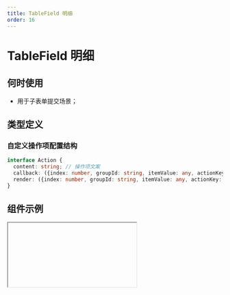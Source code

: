 ```yaml
---
title: TableField 明细
order: 16
---
```


# TableField 明细

## 何时使用

- 用于子表单提交场景；

## 类型定义
### 自定义操作项配置结构

```ts
interface Action {
  content: string; // 操作项文案
  callback: ({index: number, groupId: string, itemValue: any, actionKey: string }) => void; // 点击回调
  render: ({index: number, groupId: string, itemValue: any, actionKey: string }) => ReactNode; // 自定义渲染
}
```

## 组件示例


<Iframe url="https://www.aliwork.com/developer/table-field-v2?isRenderNav=false" />

## 组件属性


<AttrTable
  category="form"
  dataSource={[
    {
      code: 'value',
      type: 'any[]',
      default: '[]',
      desc: '明细组件默认值',
    },
    {
      code: 'layoutSetting.layout',
      type: `'TILED' | 'TABLE'`,
      default: `'TABLE'`,
      desc: '排列方式（表格方式只在 PC 模式下有效），TILED：平铺方式、TABLE：表格方式',
    },
    {
      code: 'layoutSetting.theme',
      type: `'zebra' | 'split' | 'border'`,
      default: `'split'`,
      desc: '主题（只在 PC 表格方式下有效）',
    },
    {
      code: 'layoutSetting.showTableHead',
      type: 'boolean',
      default: 'true',
      desc: '是否显示表头（只在 PC 表格方式下有效）',
    },
    {
      code: 'layoutSetting.showIndex',
      type: 'boolean',
      default: 'true',
      desc: '是否显示序号',
    },
    {
      code: 'layoutSetting.indexName',
      type: 'string',
      default: `'项目'`,
      desc: '序号名称',
    },
    {
      code: 'layoutSetting.pcFreezeColumnStartCounts',
      type: `'0' | '1' | '2' | '3'`,
      default: '0',
      desc: '左侧列冻结，0表示不冻结',
    },
    {
      code: 'layoutSetting.isFreezeOperateColumn',
      type: 'boolean',
      default: 'true',
      desc: '是否冻结操作列',
    },
    {
      code: 'showActions',
      type: 'boolean',
      default: 'true',
      desc: '是否显示操作列',
    },
    {
      code: 'showCopyAction',
      type: 'boolean',
      default: 'false',
      desc: '是否显示复制按钮',
    },
    {
      code: 'copyButtonText',
      type: 'string',
      default: `'复制'`,
      desc: '复制按钮名称',
    },
    {
      code: 'showDelAction',
      type: 'boolean',
      default: 'true',
      desc: '是否显示删除按钮',
    },
    {
      code: 'delButtonText',
      type: 'string',
      default: `'删除'`,
      desc: '删除按钮名称',
    },
    {
      code: 'showDeleteConfirm',
      type: 'boolean',
      default: 'true',
      desc: '是否开启删除确认',
    },
    {
      code: 'showSortable',
      type: 'boolean',
      default: 'false',
      desc: '是否显示排序（只在 PC 表格方式下有效）',
    },
    {
      code: 'moveUp',
      type: 'string',
      default: `'上移'`,
      desc: '上移按钮名称',
    },
    {
      code: 'moveDown',
      type: 'string',
      default: `'下移'`,
      desc: '下移按钮名称',
    },
    {
      code: 'actions',
      type: 'Action[]',
      default: '[]',
      desc: '自定义操作项',
    },
    {
      code: 'addButtonPosition',
      type: `'bottom' | 'top'`,
      default: `'bottom'`,
      desc: '新增按钮位置',
    },
    {
      code: 'addButtonText',
      type: 'string',
      default: `'新增一项'`,
      desc: '新增按钮文案',
    },
    {
      code: 'addButtonBehavior',
      type: `'NORMAL' | 'DISABLED' | 'HIDDEN'`,
      default: 'NORMAL',
      desc: '新增按钮的可操作状态',
    },
    {
      code: 'pageSize',
      type: `'10' | '20' | '30'`,
      default: '20',
      desc: '分页条数',
    },
    {
      code: 'maxItems',
      type: 'number',
      default: '50',
      desc: '最大条数，最大 500 条',
    },
    {
      code: 'actionsColumnWidth',
      type: 'number',
      default: '70',
      desc: '操作列宽度，单位px',
    },
    {
      code: 'useCustomColumnsWidth',
      type: 'boolean',
      default: 'false',
      desc: '是否自定义其它列宽度',
    },
    {
      code: 'columnsWidth',
      type: 'Record<string, string>',
      default: '-',
      desc: `字段列宽，例如： { node_ockzdxe6of1: '200px' }`,
    },
    {
      code: 'onChange',
      type: '({ value: any , extra: any }) => void',
      default: '-',
      desc: 'onChange 子表单值变化',
    },
    {
      code: 'beforeAddClick',
      type: '() => boolean',
      default: '-',
      desc: '添加按钮点击前回调，返回false阻止添加',
    },
    {
      code: 'onAddClick',
      type: '( newGroupId: string ) => void',
      default: '-',
      desc: '添加按钮点击事件',
    },
    {
      code: 'beforeCopyClick',
      type: '( sourceGroupId: string, sourceItem: any ) => boolean',
      default: '-',
      desc: '复制按钮点击前回调，返回false阻止复制',
    },
    {
      code: 'onCopyClick',
      type: '( newGroupId: string , copiedItem: any ) => void',
      default: '-',
      desc: '添加按钮点击事件',
    },
    {
      code: 'beforeDelClick',
      type: '( groupId: string , item: object ) => void',
      default: '-',
      desc: '删除按钮点击前回调，返回false阻止删除',
    },
    {
      code: 'onDelClick',
      type: '( newGroupId: string , copiedItem: object ) => void',
      default: '-',
      desc: '删除按钮点击事件',
    },
    {
      code: 'beforeImportData',
      type: '( data: any[] ) => any[]',
      default: '-',
      desc: '批量导入数据前执行',
    },
  ]}
/>
